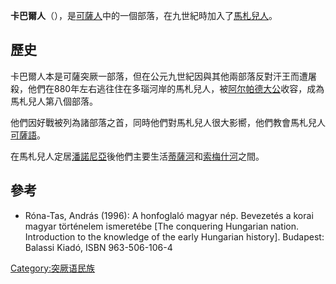 '''卡巴爾人'''（{{lang-el|Κάβαροι}}），是[[可薩人|可薩人]]中的一個部落，在九世紀時加入了[[馬札兒人|馬札兒人]]。

==歷史==
卡巴爾人本是可薩突厥一部落，但在公元九世紀因與其他兩部落反對汗王而遭屠殺，他們在880年左右逃往住在多瑙河岸的馬札兒人，被[[阿尔帕德大公|阿尔帕德大公]]收容，成為馬札兒人第八個部落。

他們因好戰被列為諸部落之首，同時他們對馬札兒人很大影嚮，他們教會馬札兒人[[可薩語|可薩語]]。

在馬札兒人定居[[潘諾尼亞|潘諾尼亞]]後他們主要生活[[蒂薩河|蒂薩河]]和[[索梅什河|索梅什河]]之間。

==參考==
*Róna-Tas, András (1996): A honfoglaló magyar nép. Bevezetés a korai magyar történelem ismeretébe [The conquering Hungarian nation. Introduction to the knowledge of the early Hungarian history]. Budapest: Balassi Kiadó, ISBN 963-506-106-4

{{Authority control}}
[[Category:突厥语民族|Category:突厥语民族]]